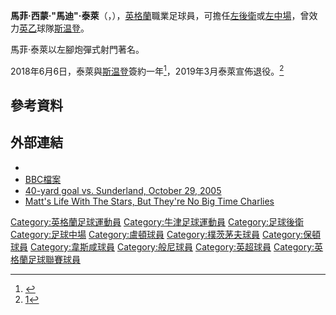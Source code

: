 {{noteta
|G1=英超
|G2=Football
|G3=FAcup
|T=zh-hans:马修·泰勒;zh-hk:馬菲·泰萊;zh-tw:馬修·泰勒;
|1=zh-hans:泰勒;zh-hk:泰萊;zh-tw:泰勒;
|2=zh-hans:马修;zh-hk:馬菲;zh-tw:馬修;
}}
{{Infobox football biography
| name                = 馬菲·泰萊<br />''Matthew Taylor''
| image               = Matty Taylor playing for West Ham.jpg
| image_size          = 200
| fullname            = Matthew Simon Taylor<ref name=Hugman2010-11>{{cite book |editor-first=Barry J. |editor-last=Hugman |title=The PFA Footballers' Who's Who 2010–11 |year=2010 |publisher=Mainstream Publishing |location=Edinburgh |isbn=978-1-84596-601-0 |page=401}}</ref>
| birth_date          = {{birth date and age|1981|11|27|df=y}}<ref name=Hugman2010-11/>
| birth_place         = 英格蘭[[牛津|牛津]]
| height              = {{height|ft=5|in=10}}<ref name=Hugman2010-11/>
| currentclub         = [[沃尔索尔足球俱乐部|沃尔索尔]] (領隊)
|            position = [[左後衛|左後衛]]、[[中場|左中場]]
| youthyears1 = {{0|0000}}–1999 | youthclubs1 = [[卢顿足球俱乐部|卢顿]]
| years1 = 1999–2002 | clubs1 = [[卢顿足球俱乐部|卢顿]]              | caps1 = 129 | goals1 = 16
| years2 = 2002–2008 | clubs2 = [[朴茨茅斯足球俱乐部|朴茨茅斯]]              | caps2 = 178 | goals2 = 23
| years3 = 2008–2011 | clubs3 = [[博尔顿足球俱乐部|博尔顿]]  | caps3 = 123 | goals3 = 23
| years4 = 2011–2014 | clubs4 = [[西汉姆联足球俱乐部|西汉姆联]]    | caps4 = 76  | goals4 = 2
| years5 = 2014–2016 | clubs5 = [[伯恩利足球俱乐部|伯恩利]]                    | caps5 = 37  | goals5 = 4
| years6 = 2016–2017 | clubs6 = [[北安普顿足球俱乐部|北安普顿]]  | caps6 = 44  | goals6 = 7
| years7 = 2017–2019            | clubs7 = [[斯温登足球俱乐部|斯温登]]          | caps7 = 71  | goals7 = 9
| totalcaps = 658 | totalgoals = 84
| nationalyears1      = 2002–2003
| nationalteam1       = [[英格蘭21歲以下足球代表隊|英格蘭U21]]
| nationalcaps1       = 3
| nationalgoals1      = 0
| manageryears1       = 2018
| managerclubs1       = [[斯温登足球俱乐部|斯温登]] (interim)
| manageryears2       = 2021–
| managerclubs2       = [[沃尔索尔足球俱乐部|沃尔索尔]]
| club-update         = 
| nationalteam-update = 
}}
'''馬菲·西蒙·"馬迪"·泰萊'''（{{lang-en|Matthew Simon "Matty" Taylor}}，{{bd|1981年|11月27日|||Taylor}}），[[英格蘭|英格蘭]]職業足球員，可擔任[[左後衛|左後衛]]或[[中場|左中場]]，曾效力[[英格蘭足球乙級聯賽|英乙]]球隊[[斯温登足球俱乐部|斯温登]]。

馬菲·泰萊以左腳炮彈式射門著名。

2018年6月6日，泰萊與[[斯温登足球俱乐部|斯温登]]簽約一年<ref>{{Cite news |title=He's Back! Taylor Returns |url=https://www.swindontownfc.co.uk/news/2018/june/hes-back-taylor-returns/ |publisher=Swindon Town Official Site |date=6 June 2018 |accessdate=6 June 2018}}</ref>，2019年3月泰萊宣佈退役。<ref>[https://www.bbc.co.uk/sport/football/47623018]</ref>

== 參考資料 ==
{{Reflist}}

== 外部連結 ==
{{Commons category|Matthew Taylor (footballer)}}
* {{soccerbase|id=17236|name=馬菲·泰萊}}
* [http://news.bbc.co.uk/sport2/shared/bsp/hi/football/statistics/players/t/taylor_21307.stm BBC檔案]
* [http://youtube.com/watch?v=qlvXm_PxssI 40-yard goal vs. Sunderland, October 29, 2005]
* [https://web.archive.org/web/20071114233921/http://news.independent.co.uk/people/profiles/article2171635.ece Matt's Life With The Stars, But They're No Big Time Charlies]

{{華素爾領隊}}
{{2002/03年甲組PFA年度最佳陣容}}

{{DEFAULTSORT:Taylor, Matthew}}
[[Category:英格蘭足球運動員|Category:英格蘭足球運動員]]
[[Category:牛津足球運動員|Category:牛津足球運動員]]
[[Category:足球後衛|Category:足球後衛]]
[[Category:足球中場|Category:足球中場]]
[[Category:盧頓球員|Category:盧頓球員]]
[[Category:樸茨茅夫球員|Category:樸茨茅夫球員]]
[[Category:保頓球員|Category:保頓球員]]
[[Category:韋斯咸球員|Category:韋斯咸球員]]
[[Category:般尼球員|Category:般尼球員]]
[[Category:英超球員|Category:英超球員]]
[[Category:英格蘭足球聯賽球員|Category:英格蘭足球聯賽球員]]